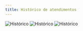```yaml
---
title: Histórico de atendimentos
---
```


<Steps>
  <Step title="Clique no ticket do atendimento">
    <Frame>
      <img src="/images/atendimento/ultimos_atendimentos.png" alt="Histórico" />
    </Frame>
  </Step>
  <Step title="Nesta aba você terá acesso a todos os últimos atendimentos tratados com o cliente">
    <Frame>
      <img
        src="/images/atendimento/ultimos_atendimentos2.png"
        alt="Histórico"
      />
    </Frame>
  </Step>
  <Step title="Ao clicar você irá acessar o histórico do atendimento selecionado">
    <Frame>
      <img
        src="/images/atendimento/ultimos_atendimentos3.png"
        alt="Histórico"
      />
    </Frame>
  </Step>
</Steps>
